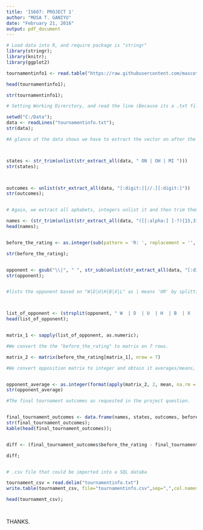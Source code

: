 ```yaml
---
title: 'IS607: PROJECT 1'
author: "MUSA T. GANIYU"
date: "February 21, 2016"
output: pdf_document
---
```

```r

# Load data into R, and require package is "stringr"
library(stringr);
library(knitr);
library(ggplot2)

tournamentinfo1 <- read.table("https://raw.githubusercontent.com/mascotinme/MSDA-IS607/master/tournamentinfo.txt", head = TRUE, sep = ",");

head(tournamentinfo1);

str(tournamentinfo1);

# Setting Working Direrctory, and read the line (Because its a .txt file) 

setwd("C:/Data"); 
data <- readLines("tournamentinfo.txt");
str(data);

#A glance at the data shows we have to extract the vector on after the other and latter combined them together. We will be extract the players states, names, outcomes, before_rating, their respective opponent total points etc.



states <- str_trim(unlist(str_extract_all(data, " ON | OH | MI ")))
str(states);



outcomes <- unlist(str_extract_all(data, "[:digit:][//.][:digit:]"))
str(outcomes);


# Again, we extract all aphabets, integers unlist it and then trim them to get the outcomes, names, before_the_rating, opponent lists etc. This list starts from the second name on the list to the 64th.

names <- (str_trim(unlist(str_extract_all(data, "([[:alpha:] ]-?){15,31}"))))[2:65]
head(names);


before_the_rating <- as.integer(sub(pattern = 'R: ', replacement = '', x = unlist(str_extract_all(data, "R: [[:digit:] ]{4}"))))

str(before_the_rating);


opponent <- gsub("\\|", " ", str_sub(unlist(str_extract_all(data, "[:digit:][//.][:digit:][|DLWUXBH[:digit:] ]{44}")), start = 10, end = 47))
str(opponent);


#lists the opponent based on "W|D|U|H|B|X|L" as | means 'OR' by splitting.



list_of_opponent <- (strsplit(opponent, " W  | D  | U  | H  | B  | X  | L  "));
head(list_of_opponent);


matrix_1 <- sapply(list_of_opponent, as.numeric);

#We convert the the "before_the_rating" to matrix on 7 rows.

matrix_2 <- matrix(before_the_rating[matrix_1], nrow = 7)

#We convert opposition matrix to integer and obtain it averages/means, 


opponent_average <- as.integer(format(apply(matrix_2, 2, mean, na.rm = TRUE), digits = 4))
str(opponent_average)

#The final tournament outcomes as requested in the project question.


final_tournament_outcomes <- data.frame(names, states, outcomes, before_the_rating, opponent_average);
str(final_tournament_outcomes);
kable(head(final_tournament_outcomes));


diff <- (final_tournament_outcomes$before_the_rating - final_tournament_outcomes$opponent_average);

diff;


# .csv file that could be imported into a SQL databa

tournament_csv = read.delim("tournamentinfo.txt")
write.table(tournament_csv, file="tournamentinfo.csv",sep=",",col.names=FALSE,row.names=FALSE)

head(tournament_csv);




```
THANKS.


